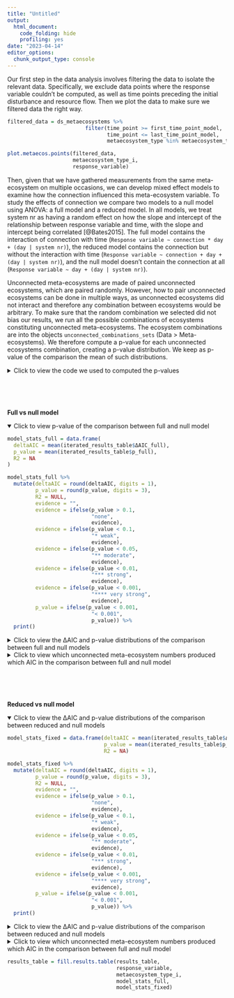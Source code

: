 ```yaml
---
title: "Untitled"
output:
  html_document:
    code_folding: hide
    profiling: yes
date: "2023-04-14"
editor_options: 
  chunk_output_type: console
---
```


Our first step in the data analysis involves filtering the data to isolate the relevant data. Specifically, we exclude data points where the response variable couldn’t be computed, as well as time points preceding the initial disturbance and resource flow. Then we plot the data to make sure we filtered data the right way.

```r
filtered_data = ds_metaecosystems %>%
                         filter(time_point >= first_time_point_model,
                                time_point <= last_time_point_model,
                                metaecosystem_type %in% metaecosystem_type_i)
```

```r
plot.metaecos.points(filtered_data,
                     metaecosystem_type_i,
                     response_variable)
```

Then, given that we have gathered measurements from the same meta-ecosystem on multiple occasions, we can develop mixed effect models to examine how the connection influenced this meta-ecosystem variable. To study the effects of connection we compare two models to a null model using ANOVA: a full model and a reduced model. In all models, we treat system nr as having a random effect on how the slope and intercept of the relationship between response variable and time, with the slope and intercept being correlated [@Bates2015]. The full model contains the interaction of connection with time (`Response variable ~ connection * day + (day | system nr)`), the reduced model contains the connection but without the interaction with time (`Response variable ~ connection + day + (day | system nr)`), and the null model doesn't contain the connection at all (`Response variable ~ day + (day | system nr)`).

Unconnected meta-ecosystems are made of paired unconnected ecosystems, which are paired randomly. However, how to pair unconnected ecosystems can be done in multiple ways, as unconnected ecosystems did not interact and therefore any combination between ecosystems would be arbitrary. To make sure that the random combination we selected did not bias our results, we run all the possible combinations of ecosystems constituting unconnected meta-ecosystems. The ecosystem combinations are into the objects `unconnected_combinations_sets` (Data \> Meta-ecosystems). We therefore compute a p-value for each unconnected ecosystems combination, creating a p-value distribution. We keep as p-value of the comparison the mean of such distributions.

<details>

<summary>Click to view the code we used to computed the p-values</summary>

 <br>

If you see "*Warning in (function (iprint = 0L, maxfun = 10000L, FtolAbs = 1e-05, FtolRel = \## 1e-15, : unused control arguments ignored*", Ignore it. It just means that you didn't pass the control argument to the Nelder_Mead optimiser, so it uses the default.

```r

unconnected_combinations_sets_filtered =  unconnected_combinations_sets %>%
  filter(disturbance == disturbance_global_input,
         metaecosystem_type %in% metaecosystem_type_i)

n_sets = unconnected_combinations_sets_filtered %>%
  pull(set) %>%
  max()

iterated_results_table = data.frame(Response = as.character(NA),
                                    Levels = as.character(NA),
                                    ΔAIC_full = NA,
                                    p_full = NA,
                                    ΔR2_full = NA,
                                    ΔAIC_fix = NA,
                                    p_fix = NA,
                                    ΔR2_fix = NA,
                                    combination_set = NA,
                                    system_nr_unconnected_systems = as.character(NA)) %>%
  slice(-1)

for (set_input in 1:n_sets) {
  
  system_nr_unconnected_systems_input = unconnected_combinations_sets_filtered %>%
    filter(metaecosystem_type %in% metaecosystem_type_i,
           connection == "unconnected",
           set == set_input) %>%
    pull(system_nr)
  
  filtered_data = ds_metaecosystems %>%
    filter(time_point >= first_time_point_model,
           time_point <= last_time_point_model,
           metaecosystem_type %in% metaecosystem_type_i,
           connection == "connected" | 
           (connection == "unconnected" &
           system_nr %in% system_nr_unconnected_systems_input))
  
  null_model = lmer(
    get(response_variable) ~
      day +
      (day | system_nr),
    data = filtered_data,
    REML = FALSE,
    control = lmerControl(optimizer = optimizer_input,
                          optCtrl = list(method = method_input)))
  
  full_model = lmer(
    get(response_variable) ~
      day +
      connection +
      connection:day +
      (day | system_nr),
    data = filtered_data,
    REML = FALSE,
    control = lmerControl(optimizer = optimizer_input,
                          optCtrl = list(method = method_input)))
  
  model_stats_full = compute.model.stats(full_model,
                                         null_model,
                                         "mixed_model")
  
  reduced_model = lmer(
    get(response_variable) ~
      day +
      connection +
      (day | system_nr),
    data = filtered_data,
    REML = FALSE,
    control = lmerControl(optimizer = optimizer_input,
                          optCtrl = list(method = method_input)))
  
  model_stats_fixed = compute.model.stats(reduced_model,
                                          null_model,
                                          "mixed_model")
  
  iterated_results_table = fill.results.table(iterated_results_table,
                                              response_variable,
                                              metaecosystem_type_i,
                                              model_stats_full,
                                              model_stats_fixed)
  
  iterated_results_table$set[nrow(iterated_results_table)] = 
    set_input
  
  iterated_results_table$system_nr_unconnected_systems[nrow(iterated_results_table)] = 
    paste(system_nr_unconnected_systems_input, collapse = " ")
}
```

</details>

 <br>  <br>  <br>

**Full vs null model**

<details open="open">

<summary>Click to view p-value of the comparison between full and null model</summary>

```r
model_stats_full = data.frame(
  deltaAIC = mean(iterated_results_table$ΔAIC_full),
  p_value = mean(iterated_results_table$p_full),
  R2 = NA
)

model_stats_full %>%
  mutate(deltaAIC = round(deltaAIC, digits = 1),
         p_value = round(p_value, digits = 3),
         R2 = NULL,
         evidence = "",
         evidence = ifelse(p_value > 0.1, 
                           "none",
                           evidence),
         evidence = ifelse(p_value < 0.1, 
                           "* weak",
                           evidence),
         evidence = ifelse(p_value < 0.05, 
                           "** moderate",
                           evidence),
         evidence = ifelse(p_value < 0.01, 
                           "*** strong",
                           evidence),
         evidence = ifelse(p_value < 0.001, 
                           "**** very strong",
                           evidence),
         p_value = ifelse(p_value < 0.001,
                           "< 0.001",
                           p_value)) %>%
  print()
```

</details>

<details>

<summary>Click to view the ΔAIC and p-value distributions of the comparison between full and null models</summary>

```r
hist(iterated_results_table$ΔAIC_full, main = "Distribution of ΔAIC of the full model.") 
hist(iterated_results_table$p_full, main = "Distribution of p-values of the full model.") 
```

</details>

<details>

<summary>Click to view which unconnected meta-ecosystem numbers produced which AIC in the comparison between full and null model</summary>

```r
iterated_results_table %>% 
  select(system_nr_unconnected_systems,
         ΔAIC_full) %>%
  arrange(ΔAIC_full)
```

</details>

 <br>  <br>  <br>

**Reduced vs null model**

<details open="open">

<summary>Click to view the ΔAIC and p-value distributions of the comparison between reduced and null models</summary>

```r
model_stats_fixed = data.frame(deltaAIC = mean(iterated_results_table$ΔAIC_fix),
                               p_value = mean(iterated_results_table$p_fix),
                               R2 = NA)

model_stats_fixed %>%
  mutate(deltaAIC = round(deltaAIC, digits = 1),
         p_value = round(p_value, digits = 3),
         R2 = NULL,
         evidence = "",
         evidence = ifelse(p_value > 0.1, 
                           "none",
                           evidence),
         evidence = ifelse(p_value < 0.1, 
                           "* weak",
                           evidence),
         evidence = ifelse(p_value < 0.05, 
                           "** moderate",
                           evidence),
         evidence = ifelse(p_value < 0.01, 
                           "*** strong",
                           evidence),
         evidence = ifelse(p_value < 0.001, 
                           "**** very strong",
                           evidence),
         p_value = ifelse(p_value < 0.001,
                           "< 0.001",
                           p_value)) %>%
  print()
```

</summary>

<details>

<summary>Click to view the ΔAIC and p-value distributions of the comparison between reduced and null models</summary>

```r
hist(iterated_results_table$ΔAIC_fix, main = "Distribution of ΔAIC of the reduced model.") 
hist(iterated_results_table$p_fix, main = "Distribution of p-values of the reduced model.") 
```

</details>

<details>

<summary>Click to view which unconnected meta-ecosystem numbers produced which AIC in the comparison between full and null model</summary>

```r
iterated_results_table %>% 
  select(system_nr_unconnected_systems,
         ΔAIC_fix) %>%
  arrange(ΔAIC_fix)
```

</details>

```r
results_table = fill.results.table(results_table,
                                   response_variable,
                                   metaecosystem_type_i,
                                   model_stats_full,
                                   model_stats_fixed)
```
